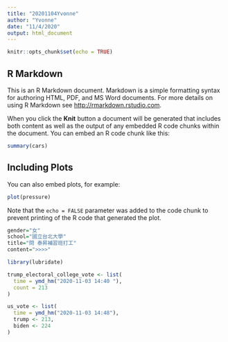 ```yaml
---
title: "20201104Yvonne"
author: "Yvonne"
date: "11/4/2020"
output: html_document
---
```


```r
knitr::opts_chunk$set(echo = TRUE)
```

## R Markdown

This is an R Markdown document. Markdown is a simple formatting syntax for authoring HTML, PDF, and MS Word documents. For more details on using R Markdown see <http://rmarkdown.rstudio.com>.

When you click the **Knit** button a document will be generated that includes both content as well as the output of any embedded R code chunks within the document. You can embed an R code chunk like this:

```r
summary(cars)
```

## Including Plots

You can also embed plots, for example:

```r
plot(pressure)
```

Note that the `echo = FALSE` parameter was added to the code chunk to prevent printing of the R code that generated the plot.


```r
gender="女"
school="國立台北大學"
title="問 泰昇補習班打工"
content=">>>>"
```




```r
library(lubridate)
```

```r
trump_electoral_college_vote <- list(
  time = ymd_hm("2020-11-03 14:40 "),
  count = 213
)
```

```r
us_vote <- list(
  time = ymd_hm("2020-11-03 14:48"),
  trump <- 213,
  biden <- 224
)
```














